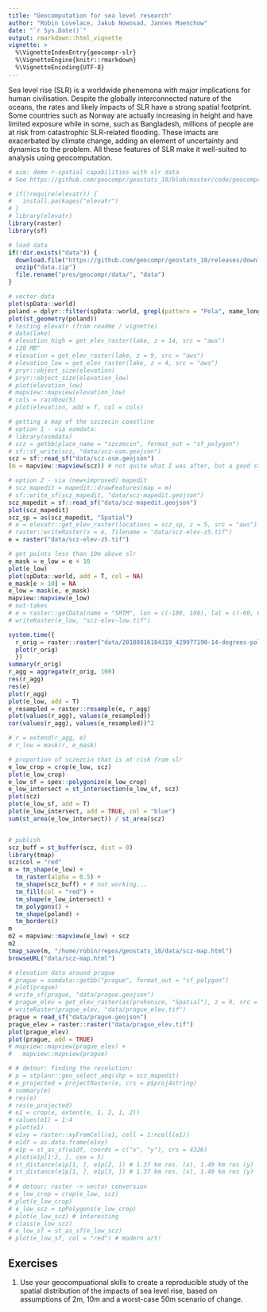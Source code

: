 ```yaml
---
title: "Geocomputation for sea level research"
author: "Robin Lovelace, Jakub Nowosad, Jannes Muenchow"
date: "`r Sys.Date()`"
output: rmarkdown::html_vignette
vignette: >
  %\VignetteIndexEntry{geocompr-slr}
  %\VignetteEngine{knitr::rmarkdown}
  %\VignetteEncoding{UTF-8}
---
```


Sea level rise (SLR) is a worldwide phenemona with major implications for human civilisation.
Despite the globally interconnected nature of the oceans, the rates and likely impacts of SLR have a strong spatial footprint.
Some countries such as Norway are actually increasing in height and have limited exposure while in some, such as Bangladesh, millions of people are at risk from catastrophic SLR-related flooding.
These imacts are exacerbated by climate change, adding an element of uncertainty and dynamics to the problem.
All these features of SLR make it well-suited to analysis using geocomputation.


```r
# aim: demo r-spatial capabilities with slr data
# See https://github.com/geocompr/geostats_18/blob/master/code/geocompr/slr.R

# if(!require(elevatr)) {
#   install.packages("elevatr")
# }
# library(elevatr)
library(raster)
library(sf)

# load data
if(!dir.exists("data")) {
  download.file("https://github.com/geocompr/geostats_18/releases/download/0.1/data.zip", "data.zip")
  unzip("data.zip")
  file.rename("pres/geocompr/data/", "data")
}

# vector data
plot(spData::world)
poland = dplyr::filter(spData::world, grepl(pattern = "Pola", name_long))
plot(st_geometry(poland))
# testing elevatr (from readme / vignette)
# data(lake)
# elevation_high = get_elev_raster(lake, z = 14, src = "aws")
# 120 MB"
# elevation = get_elev_raster(lake, z = 9, src = "aws")
# elevation_low = get_elev_raster(lake, z = 4, src = "aws")
# pryr::object_size(elevation)
# pryr::object_size(elevation_low)
# plot(elevation_low)
# mapview::mapview(elevation_low)
# cols = rainbow(5)
# plot(elevation, add = T, col = cols)

# getting a map of the szczecin coastline
# option 1 - via osmdata:
# library(osmdata)
# scz = getbb(place_name = "szczecin", format_out = "sf_polygon")
# sf::st_write(scz, "data/scz-osm.geojson")
scz = sf::read_sf("data/scz-osm.geojson")
(m = mapview::mapview(scz)) # not quite what I was after, but a good start

# option 2 - via (new+improved) mapedit
# scz_mapedit = mapedit::drawFeatures(map = m)
# sf::write_sf(scz_mapedit, "data/scz-mapedit.geojson")
scz_mapedit = sf::read_sf("data/scz-mapedit.geojson")
plot(scz_mapedit)
scz_sp = as(scz_mapedit, "Spatial")
# e = elevatr::get_elev_raster(locations = scz_sp, z = 5, src = "aws")
# raster::writeRaster(x = e, filename = "data/scz-elev-z5.tif")
e = raster("data/scz-elev-z5.tif")

# get points less than 10m above slr
e_mask = e_low = e < 10
plot(e_low)
plot(spData::world, add = T, col = NA)
e_mask[e > 10] = NA
e_low = mask(e, e_mask)
mapview::mapview(e_low)
# out-takes
# e = raster::getData(name = "SRTM", lon = c(-180, 180), lat = c(-60, 60))
# writeRaster(e_low, "scz-elev-low.tif")

system.time({
  r_orig = raster::raster("data/20180816184319_429977190-14-degrees-polish-coast.tif")
  plot(r_orig)
  })
summary(r_orig)
r_agg = aggregate(r_orig, 100)
res(r_agg)
res(e)
plot(r_agg)
plot(e_low, add = T)
e_resampled = raster::resample(e, r_agg)
plot(values(r_agg), values(e_resampled))
cor(values(r_agg), values(e_resampled))^2

# r = extend(r_agg, e)
# r_low = mask(r, e_mask)

# proportion of sczezcin that is at risk from slr
e_low_crop = crop(e_low, scz)
plot(e_low_crop)
e_low_sf = spex::polygonize(e_low_crop)
e_low_intersect = st_intersection(e_low_sf, scz)
plot(scz)
plot(e_low_sf, add = T)
plot(e_low_intersect, add = TRUE, col = "blue")
sum(st_area(e_low_intersect)) / st_area(scz)


# publish
scz_buff = st_buffer(scz, dist = 0)
library(tmap)
scz$col = "red"
m = tm_shape(e_low) +
  tm_raster(alpha = 0.5) +
  tm_shape(scz_buff) + # not working...
  tm_fill(col = "red") +
  tm_shape(e_low_intersect) +
  tm_polygons() +
  tm_shape(poland) +
  tm_borders()
m
m2 = mapview::mapview(e_low) + scz
m2
tmap_save(m, "/home/robin/repos/geostats_18/data/scz-map.html")
browseURL("data/scz-map.html")

# elevation data around prague
# prague = osmdata::getbb("prague", format_out = "sf_polygon")
# plot(prague)
# write_sf(prague, "data/prague.geojson")
# prague_elev = get_elev_raster(as(prohonice, "Spatial"), z = 9, src = "aws")
# writeRaster(prague_elev, "data/prague_elev.tif")
prague = read_sf("data/prague.geojson")
prague_elev = raster::raster("data/prague_elev.tif")
plot(prague_elev)
plot(prague, add = TRUE)
# mapview::mapview(prague_elev) +
#   mapview::mapview(prague)

# # detour: finding the resolution:
# p = stplanr::geo_select_aeq(shp = scz_mapedit)
# e_projected = projectRaster(e, crs = p$proj4string)
# summary(e)
# res(e)
# res(e_projected)
# e1 = crop(e, extent(e, 1, 2, 1, 2)) 
# values(e1) = 1:4
# plot(e1)
# e1xy = raster::xyFromCell(e1, cell = 1:ncell(e1))
# e1df = as.data.frame(e1xy)
# e1p = st_as_sf(e1df, coords = c("x", "y"), crs = 4326)
# plot(e1p[1:2, ], cex = 5)
# st_distance(e1p[1, ], e1p[2, ]) # 1.37 km res. (x), 1.49 km res (y) 
# st_distance(e1p[1, ], e1p[3, ]) # 1.37 km res. (x), 1.49 km res (y) 
# 
# # detour: raster -> vector conversion
# e_low_crop = crop(e_low, scz)
# plot(e_low_crop)
# e_low_scz = spPolygons(e_low_crop)
# plot(e_low_scz) # interesting
# class(e_low_scz)
# e_low_sf = st_as_sf(e_low_scz)
# plot(e_low_sf, col = "red") # modern art!

```


## Exercises

1. Use your geocompuational skills to create a reproducible study of the spatial distribution of the impacts of sea level rise, based on assumptions of 2m, 10m and a worst-case 50m scenario of change.
